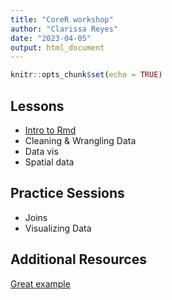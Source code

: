 ```yaml
---
title: "CoreR workshop"
author: "Clarissa Reyes"
date: "2023-04-05"
output: html_document
---
```


```r
knitr::opts_chunk$set(echo = TRUE)
```

## Lessons
- [Intro to Rmd](intro-to-rmd.html)
- Cleaning & Wrangling Data
- Data vis
- Spatial data

## Practice Sessions
- Joins
- Visualizing Data

## Additional Resources
[Great example](https://learning.nceas.ucsb.edu/2023-04-coreR/session_11.html)